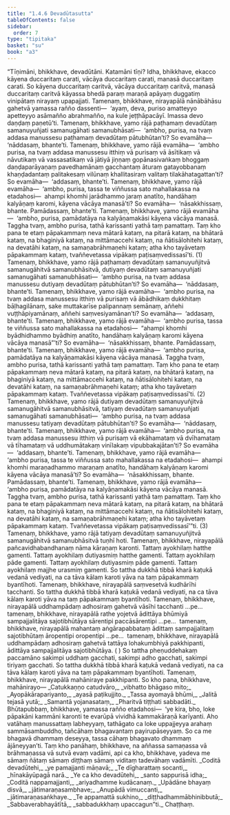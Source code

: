 ```yaml
---
title: "1.4.6 Devadūtasutta"
tableOfContents: false
sidebar:
  order: 7
type: "tipitaka"
basket: "su"
book: "a3"
---
```



<DynamicBreadcrumb />

<Division number="36" book="a3" bookNo="15" page="137">

<Paragraph number="209" book="a3">
“Tīṇimāni, bhikkhave, devadūtāni. Katamāni tīṇi? Idha, bhikkhave, ekacco kāyena duccaritaṃ carati, vācāya duccaritaṃ carati, manasā duccaritaṃ carati. So kāyena duccaritaṃ caritvā, vācāya duccaritaṃ caritvā, manasā duccaritaṃ caritvā kāyassa bhedā paraṃ maraṇā apāyaṃ duggatiṃ vinipātaṃ nirayaṃ upapajjati. Tamenaṃ, bhikkhave, nirayapālā nānābāhāsu gahetvā yamassa rañño dassenti—  ‘ayaṃ, deva, puriso amatteyyo apetteyyo asāmañño abrahmañño, na kule jeṭṭhāpacāyī. Imassa devo daṇḍaṃ paṇetū’ti.
</Paragraph>

<Paragraph number="210" book="a3">
Tamenaṃ, bhikkhave, yamo rājā paṭhamaṃ devadūtaṃ samanuyuñjati samanugāhati samanubhāsati—  ‘ambho, purisa, na tvaṃ addasa manussesu paṭhamaṃ devadūtaṃ pātubhūtan’ti? So evamāha—  ‘nāddasaṃ, bhante’ti.
</Paragraph>

<Paragraph number="211" book="a3">
Tamenaṃ, bhikkhave, yamo rājā evamāha—  ‘ambho purisa, na tvaṃ addasa manussesu itthiṃ vā purisaṃ vā āsītikaṃ vā nāvutikaṃ vā vassasatikaṃ vā jātiyā jiṇṇaṃ gopānasivaṅkaṃ bhoggaṃ daṇḍaparāyaṇaṃ pavedhamānaṃ gacchantaṃ āturaṃ gatayobbanaṃ khaṇḍadantaṃ palitakesaṃ vilūnaṃ khallitasiraṃ valitaṃ tilakāhatagattan’ti? So evamāha—  ‘addasaṃ, bhante’ti.
</Paragraph>

<Paragraph number="212" book="a3">
Tamenaṃ, bhikkhave, yamo rājā evamāha—  ‘ambho, purisa, tassa te viññussa sato mahallakassa na etadahosi—  ahampi khomhi jarādhammo jaraṃ anatīto, handāhaṃ kalyāṇaṃ karomi, kāyena vācāya manasā’ti? So evamāha—  ‘nāsakkhissaṃ, bhante. Pamādassaṃ, bhante’ti.
</Paragraph>

<Paragraph number="213" book="a3">
Tamenaṃ, bhikkhave, yamo rājā evamāha—  ‘ambho, purisa, pamādatāya na kalyāṇamakāsi kāyena vācāya manasā. Taggha tvaṃ, ambho purisa, tathā karissanti yathā taṃ pamattaṃ. Taṃ kho pana te etaṃ pāpakammaṃ neva mātarā kataṃ, na pitarā kataṃ, na bhātarā kataṃ, na bhaginiyā kataṃ, na mittāmaccehi kataṃ, na ñātisālohitehi kataṃ, na devatāhi kataṃ, na samaṇabrāhmaṇehi kataṃ; atha kho tayāvetaṃ pāpakammaṃ kataṃ, tvaññevetassa vipākaṃ paṭisaṃvedissasī’ti. (1)
</Paragraph>

<Paragraph number="214" book="a3">
Tamenaṃ, bhikkhave, yamo rājā paṭhamaṃ devadūtaṃ samanuyuñjitvā samanugāhitvā samanubhāsitvā, dutiyaṃ devadūtaṃ samanuyuñjati samanugāhati samanubhāsati—  ‘ambho purisa, na tvaṃ addasa manussesu dutiyaṃ devadūtaṃ pātubhūtan’ti? So evamāha—  ‘nāddasaṃ, bhante’ti. Tamenaṃ, bhikkhave, yamo rājā evamāha—  ‘ambho purisa, na tvaṃ addasa manussesu itthiṃ vā purisaṃ vā ābādhikaṃ dukkhitaṃ bāḷhagilānaṃ, sake muttakarīse palipannaṃ semānaṃ, aññehi vuṭṭhāpiyamānaṃ, aññehi saṃvesiyamānan’ti? So evamāha—  ‘addasaṃ, bhante’ti.
</Paragraph>

<Paragraph number="215" book="a3">
Tamenaṃ, bhikkhave, yamo rājā evamāha—  ‘ambho purisa, tassa te viññussa sato mahallakassa na etadahosi—  “ahampi khomhi byādhidhammo byādhiṃ anatīto, handāhaṃ kalyāṇaṃ karomi kāyena vācāya manasā”’ti? So evamāha—  ‘nāsakkhissaṃ, bhante. Pamādassaṃ, bhante’ti.
</Paragraph>

<Paragraph number="216" book="a3">
Tamenaṃ, bhikkhave, yamo rājā evamāha—  ‘ambho purisa, pamādatāya na kalyāṇamakāsi kāyena vācāya manasā. Taggha tvaṃ, ambho purisa, tathā karissanti yathā taṃ pamattaṃ. Taṃ kho pana te etaṃ pāpakammaṃ neva mātarā kataṃ, na pitarā kataṃ, na bhātarā kataṃ, na bhaginiyā kataṃ, na mittāmaccehi kataṃ, na ñātisālohitehi kataṃ, na devatāhi kataṃ, na samaṇabrāhmaṇehi kataṃ; atha kho tayāvetaṃ pāpakammaṃ kataṃ. Tvaññevetassa vipākaṃ paṭisaṃvedissasī’ti. (2)
</Paragraph>

<Paragraph number="217" book="a3">
Tamenaṃ, bhikkhave, yamo rājā dutiyaṃ devadūtaṃ samanuyuñjitvā samanugāhitvā samanubhāsitvā, tatiyaṃ devadūtaṃ samanuyuñjati samanugāhati samanubhāsati—  ‘ambho purisa, na tvaṃ addasa manussesu tatiyaṃ devadūtaṃ pātubhūtan’ti? So evamāha—  ‘nāddasaṃ, bhante’ti.
</Paragraph>

<Paragraph number="218" book="a3">
Tamenaṃ, bhikkhave, yamo rājā evamāha—  ‘ambho purisa, na tvaṃ addasa manussesu itthiṃ vā purisaṃ vā ekāhamataṃ vā dvīhamataṃ vā tīhamataṃ vā uddhumātakaṃ vinīlakaṃ vipubbakajātan’ti? So evamāha—  ‘addasaṃ, bhante’ti.
</Paragraph>

<Paragraph number="219" book="a3">
Tamenaṃ, bhikkhave, yamo rājā evamāha—  ‘ambho purisa, tassa te viññussa sato mahallakassa na etadahosi—  ahampi khomhi maraṇadhammo maraṇaṃ anatīto, handāhaṃ kalyāṇaṃ karomi kāyena vācāya manasā’ti? So evamāha—  ‘nāsakkhissaṃ, bhante. Pamādassaṃ, bhante’ti.
</Paragraph>

<Paragraph number="220" book="a3">
Tamenaṃ, bhikkhave, yamo rājā evamāha—  ‘ambho purisa, pamādatāya na kalyāṇamakāsi kāyena vācāya manasā. Taggha tvaṃ, ambho purisa, tathā karissanti yathā taṃ pamattaṃ. Taṃ kho pana te etaṃ pāpakammaṃ neva mātarā kataṃ, na pitarā kataṃ, na bhātarā kataṃ, na bhaginiyā kataṃ, na mittāmaccehi kataṃ, na ñātisālohitehi kataṃ, na devatāhi kataṃ, na samaṇabrāhmaṇehi kataṃ; atha kho tayāvetaṃ pāpakammaṃ kataṃ. Tvaññevetassa vipākaṃ paṭisaṃvedissasī’”ti. (3)
</Paragraph>

<Paragraph number="221" book="a3">
Tamenaṃ, bhikkhave, yamo rājā tatiyaṃ devadūtaṃ samanuyuñjitvā samanugāhitvā samanubhāsitvā tuṇhī hoti. Tamenaṃ, bhikkhave, nirayapālā pañcavidhabandhanaṃ nāma kāraṇaṃ karonti. Tattaṃ ayokhilaṃ hatthe gamenti. Tattaṃ ayokhilaṃ dutiyasmiṃ hatthe gamenti. Tattaṃ ayokhilaṃ pāde gamenti. Tattaṃ ayokhilaṃ dutiyasmiṃ pāde gamenti. Tattaṃ ayokhilaṃ majjhe urasmiṃ gamenti. So tattha dukkhā tibbā kharā kaṭukā vedanā vediyati, na ca tāva kālaṃ karoti yāva na taṃ pāpakammaṃ byantīhoti.
</Paragraph>

<Paragraph number="222" book="a3">
Tamenaṃ, bhikkhave, nirayapālā saṃvesetvā kudhārīhi tacchanti. So tattha dukkhā tibbā kharā kaṭukā vedanā vediyati, na ca tāva kālaṃ karoti yāva na taṃ pāpakammaṃ byantīhoti.
</Paragraph>

<Paragraph number="223" book="a3">
Tamenaṃ, bhikkhave, nirayapālā uddhampādaṃ adhosiraṃ gahetvā vāsīhi tacchanti …pe…  tamenaṃ, bhikkhave, nirayapālā rathe yojetvā ādittāya bhūmiyā sampajjalitāya sajotibhūtāya sārentipi paccāsārentipi …pe…  tamenaṃ, bhikkhave, nirayapālā mahantaṃ aṅgārapabbataṃ ādittaṃ sampajjalitaṃ sajotibhūtaṃ āropentipi oropentipi …pe…  tamenaṃ, bhikkhave, nirayapālā uddhampādaṃ adhosiraṃ gahetvā tattāya lohakumbhiyā pakkhipanti, ādittāya sampajjalitāya sajotibhūtāya. ( ) So tattha pheṇuddehakaṃ paccamāno sakimpi uddhaṃ gacchati, sakimpi adho gacchati, sakimpi tiriyaṃ gacchati. So tattha dukkhā tibbā kharā kaṭukā vedanā vediyati, na ca tāva kālaṃ karoti yāva na taṃ pāpakammaṃ byantīhoti. Tamenaṃ, bhikkhave, nirayapālā mahāniraye pakkhipanti. So kho pana, bhikkhave, mahānirayo—
</Paragraph>

<Paragraph number="224" type="verses" book="a3">
_Catukkaṇṇo catudvāro,_  
_vibhatto bhāgaso mito;_  
_Ayopākārapariyanto,_  
_ayasā paṭikujjito._  

</Paragraph>

<Paragraph number="225" type="verses" book="a3">
_Tassa ayomayā bhūmi,_  
_Jalitā tejasā yutā;_  
_Samantā yojanasataṃ,_  
_Pharitvā tiṭṭhati sabbadāti._  

</Paragraph>

<Paragraph number="226" book="a3">
Bhūtapubbaṃ, bhikkhave, yamassa rañño etadahosi—  ‘ye kira, bho, loke pāpakāni kammāni karonti te evarūpā vividhā kammakāraṇā karīyanti. Aho vatāhaṃ manussattaṃ labheyyaṃ, tathāgato ca loke uppajjeyya arahaṃ sammāsambuddho, tañcāhaṃ bhagavantaṃ payirupāseyyaṃ. So ca me bhagavā dhammaṃ deseyya, tassa cāhaṃ bhagavato dhammaṃ ājāneyyan’ti. Taṃ kho panāhaṃ, bhikkhave, na aññassa samaṇassa vā brāhmaṇassa vā sutvā evaṃ vadāmi, api ca kho, bhikkhave, yadeva me sāmaṃ ñātaṃ sāmaṃ diṭṭhaṃ sāmaṃ viditaṃ tadevāhaṃ vadāmīti.
</Paragraph>

<Paragraph number="227" type="verses" book="a3">
_Coditā devadūtehi,_  
_ye pamajjanti māṇavā;_  
_Te dīgharattaṃ socanti,_  
_hīnakāyūpagā narā._  

</Paragraph>

<Paragraph number="228" type="verses" book="a3">
_Ye ca kho devadūtehi,_  
_santo sappurisā idha;_  
_Coditā nappamajjanti,_  
_ariyadhamme kudācanaṃ._  

</Paragraph>

<Paragraph number="229" type="verses" book="a3">
_Upādāne bhayaṃ disvā,_  
_jātimaraṇasambhave;_  
_Anupādā vimuccanti,_  
_jātimaraṇasaṅkhaye._  

</Paragraph>

<Paragraph number="230" type="verses" book="a3">
_Te appamattā sukhino,_  
_diṭṭhadhammābhinibbutā;_  
_Sabbaverabhayātītā,_  
_sabbadukkhaṃ upaccagun”ti._  


</Paragraph>
</Division>

<Paragraph number="231" type="center" book="a3">
Chaṭṭhaṃ.
</Paragraph>